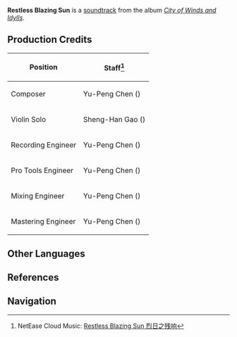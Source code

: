 {{Soundtrack Infobox
|title          =
|image          = City of Winds and Idylls.png
|album          = City of Winds and Idylls
|disc           = 2
|number         = 40
|featured       =
|featured2      =
|featured3      =
|featured_disc  =
|featured_disc2 =
|featured_disc3 =
|youtube_id     = aeEkatw2Heg
|youtube_time   = 999
|spotify_id     = 2n1YH1rr3dmmcYJ9kcOqWl
|played_in      = Mondstadt
|during         = [[Mondstadt]] (Day)
|domain         =
|previous       = Reminiscence (Genshin Impact Main Theme Var.)
|next           = Remembrance (Genshin Impact Main Theme Var.)
}}
'''Restless Blazing Sun''' is a [[soundtrack]] from the album ''[[City of Winds and Idylls]]''.

==Production Credits==
{| class="wikitable" style="text-align:left; height:0.5em"
! Position
! Staff<ref>NetEase Cloud Music: [https://music.163.com/#/song?id=1481390659 Restless Blazing Sun 烈日之残响]</ref>
|-
! Composer
| Yu-Peng Chen ({{Lang|zh=陈致逸|mini=1}})
|-
! Violin Solo
| Sheng-Han Gao ({{Lang|zh=高胜寒|mini=1}})
|-
! Recording Engineer
| Yu-Peng Chen ({{Lang|zh=陈致逸|mini=1}})
|-
! Pro Tools Engineer
| Yu-Peng Chen ({{Lang|zh=陈致逸|mini=1}})
|-
! Mixing Engineer
| Yu-Peng Chen ({{Lang|zh=陈致逸|mini=1}})
|-
! Mastering Engineer
| Yu-Peng Chen ({{Lang|zh=陈致逸|mini=1}})
|}

==Other Languages==
{{Other Languages|default_hidden = 1
|en      = Restless Blazing Sun
|zhs     = 烈日之残响
|zhs_rm  = Lièrì zhī Cánxiǎng
|zht     = 烈日之殘響
|zht_rm  = Lièrì zhī Cánxiǎng
|ja      = 休まぬ烈日…
|ja_rm   = Yasumanu Retsujitsu...
}}

==References==
{{Reflist}}

==Navigation==
{{Soundtrack Navbox|City of Winds and Idylls}}